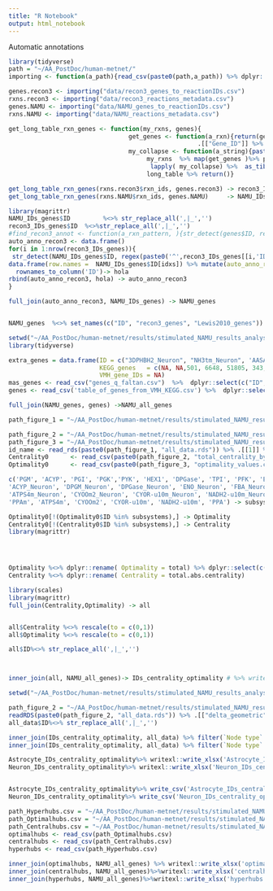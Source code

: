 ```yaml
---
title: "R Notebook"
output: html_notebook
---
```


Automatic annotations
```r
library(tidyverse)
path = "~/AA_PostDoc/human-metnet/"
importing <- function(a_path){read_csv(paste0(path,a_path)) %>% dplyr::select(-"X1")  %>% remove_rownames %>% return()}

genes.recon3 <- importing("data/recon3_genes_to_reactionIDs.csv")
rxns.recon3 <- importing("data/recon3_reactions_metadata.csv")
genes.NAMU <- importing("data/NAMU_genes_to_reactionIDs.csv")
rxns.NAMU <- importing("data/NAMU_reactions_metadata.csv")

get_long_table_rxn_genes <- function(my_rxns, genes){
                                 get_genes <- function(a_rxn){return(genes %>% filter(str_detect(Reactions, regex(a_rxn, ignore_case = T))) %>%
                                                    .[["Gene_ID"]] %>% str_trim %>% str_extract_all("^\\d+") %>% unlist())}
                                 my_collapse <- function(a_string){paste0(a_string, collapse = ", ")}
                                      my_rxns  %>% map(get_genes )%>% purrr::set_names(my_rxns) %>%
                                       lapply( my_collapse) %>%  as_tibble() %>% tidyr::gather(key="ID", value="auto_anno_genes") -> long_table
                                      long_table %>% return()}

get_long_table_rxn_genes(rxns.recon3$rxn_ids, genes.recon3) -> recon3_IDs_genes
get_long_table_rxn_genes(rxns.NAMU$rxn_ids, genes.NAMU)     -> NAMU_IDs_genes
```


```r
library(magrittr)
NAMU_IDs_genes$ID         %<>% str_replace_all(',|_','') 
recon3_IDs_genes$ID  %<>%str_replace_all(',|_','') 
#find_recon3_annot <- function(a_rxn_pattern, ){str_detect(genes$ID, regex(a_rxn_pattern, ignore_case = T)) %>% which}
auto_anno_recon3 <- data.frame()
for(i in 1:nrow(recon3_IDs_genes)){
 str_detect(NAMU_IDs_genes$ID, regex(paste0('^',recon3_IDs_genes[[i,'ID']],'.*', collapse = ''), ignore_case = T)) %>% which -> idxs
data.frame(row.names =  NAMU_IDs_genes$ID[idxs]) %>% mutate(auto_anno_recon3 = recon3_IDs_genes[[i,'auto_anno_genes']]) %>%
  rownames_to_column('ID')-> hola
rbind(auto_anno_recon3, hola) -> auto_anno_recon3
}

full_join(auto_anno_recon3, NAMU_IDs_genes) -> NAMU_genes


NAMU_genes  %<>% set_names(c("ID", "recon3_genes", "Lewis2010_genes"))
```

```r
setwd("~/AA_PostDoc/human-metnet/results/stimulated_NAMU_results_analysis/functional_analysis_of_hubs")
library(tidyverse)

extra_genes = data.frame(ID = c("3DPHBH2_Neuron", "NH3tm_Neuron", 'AASAD3m', "SPODMm", "COQ3m_Neuron", "H2Otm_Neuron", "Htm_Neuron") ,
                         KEGG_genes   =	c(NA, NA,501, 6648, 51805, 343, paste(9481, 7352, 7351, 7350, sep = ", ")),
                         VMH_gene_IDs = NA)
mas_genes <- read_csv("genes_q_faltan.csv")  %>%  dplyr::select(c("ID","VMH_gene_IDs","KEGG_genes"))
genes <- read_csv('table_of_genes_from_VMH_KEGG.csv') %>%  dplyr::select(c("ID","VMH_gene_IDs","KEGG_genes")) %>% rbind(extra_genes) %>% rbind(mas_genes) 

full_join(NAMU_genes, genes) ->NAMU_all_genes
```

```r
path_figure_1 = "~/AA_PostDoc/human-metnet/results/stimulated_NAMU_results_analysis/Figure_1/"

path_figure_2 = "~/AA_PostDoc/human-metnet/results/stimulated_NAMU_results_analysis/Figure_2/"
path_figure_3 = "~/AA_PostDoc/human-metnet/results/stimulated_NAMU_results_analysis/Figure_3/"
id_name <- read_rds(paste0(path_figure_1, "all_data.rds")) %>% .[[1]] %>%  dplyr::select(c("ID", "Name" ))
Centrality0      <- read_csv(paste0(path_figure_2, "total_centrality_by_node.csv"))  %>% filter(total.abs.centrality > 0) 
Optimality0      <- read_csv(paste0(path_figure_3, "optimality_values.csv"))

c('PGM', 'ACYP', 'PGI', 'PGK','PYK', 'HEX1', 'DPGase', 'TPI', 'PFK', 'ENO', 'GAPD', 'DPGM', 'FBA', 'G3PD2m' ,
'ACYP_Neuron', 'DPGM_Neuron', 'DPGase_Neuron', 'ENO_Neuron', 'FBA_Neuron', 'G3PD2m_Neuron', 'GAPD_Neuron', 'HEX1_Neuron', 'PFK_Neuron', 'PGI_Neuron', 'PGK_Neuron', 'PGM_Neuron', 'PYK_Neuron', 'TPI_Neuron' ,
'ATPS4m_Neuron', 'CYOOm2_Neuron', 'CYOR-u10m_Neuron', 'NADH2-u10m_Neuron', 'PPA_Neuron', 'PPAm_Neuron' ,
'PPAm', 'ATPS4m', 'CYOOm2', 'CYOR-u10m', 'NADH2-u10m', 'PPA') -> subsystems

Optimality0[!(Optimality0$ID %in% subsystems),] -> Optimality
Centrality0[!(Centrality0$ID %in% subsystems),] -> Centrality
library(magrittr)




Optimality %<>% dplyr::rename( Optimality = total) %>% dplyr::select(c("ID", 'Optimality'))
Centrality %<>% dplyr::rename( Centrality = total.abs.centrality)
```

```r
library(scales)
library(magrittr)
full_join(Centrality,Optimality) -> all


all$Centrality %<>% rescale(to = c(0,1))
all$Optimality %<>% rescale(to = c(0,1))

all$ID%<>% str_replace_all(',|_','') 



inner_join(all, NAMU_all_genes)-> IDs_centrality_optimality # %>% writexl::write_xlsx('IDs_centrality_optimality.xlsx')
```

```r
setwd("~/AA_PostDoc/human-metnet/results/stimulated_NAMU_results_analysis/functional_analysis_of_hubs")

path_figure_2 = "~/AA_PostDoc/human-metnet/results/stimulated_NAMU_results_analysis/Figure_2/"
readRDS(paste0(path_figure_2, "all_data.rds")) %>% .[["delta_geometric"]] %>% dplyr::select(c(ID,Name, Reaction,`Node type`)) -> all_data
all_data$ID%<>% str_replace_all(',|_','') 

inner_join(IDs_centrality_optimality, all_data) %>% filter(`Node type` == "Astrocyte") -> Astrocyte_IDs_centrality_optimality
inner_join(IDs_centrality_optimality, all_data) %>% filter(`Node type` == "Neuron")  -> Neuron_IDs_centrality_optimality

Astrocyte_IDs_centrality_optimality%>% writexl::write_xlsx('Astrocyte_IDs_centrality_optimality.xlsx')
Neuron_IDs_centrality_optimality%>% writexl::write_xlsx('Neuron_IDs_centrality_optimality.xlsx')


Astrocyte_IDs_centrality_optimality%>% write_csv('Astrocyte_IDs_centrality_optimality.csv')
Neuron_IDs_centrality_optimality%>% write_csv('Neuron_IDs_centrality_optimality.csv')


```

```r
path_Hyperhubs.csv = "~/AA_PostDoc/human-metnet/results/stimulated_NAMU_results_analysis/Figure_4/Hyperhubs.csv"
path_Optimalhubs.csv = "~/AA_PostDoc/human-metnet/results/stimulated_NAMU_results_analysis/Figure_4/Optimalhubs.csv"
path_Centralhubs.csv = "~/AA_PostDoc/human-metnet/results/stimulated_NAMU_results_analysis/Figure_4/Centralhubs.csv"
optimalhubs <- read_csv(path_Optimalhubs.csv)
centralhubs <- read_csv(path_Centralhubs.csv)
hyperhubs <- read_csv(path_Hyperhubs.csv)

inner_join(optimalhubs, NAMU_all_genes) %>% writexl::write_xlsx('optimalhubs.xlsx')
inner_join(centralhubs, NAMU_all_genes)%>%writexl::write_xlsx('centralhubs.xlsx')
inner_join(hyperhubs, NAMU_all_genes)%>%writexl::write_xlsx('hyperhubs.xlsx')
```










